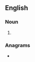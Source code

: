 {{also|Gluons|gluóns}}
==English==

===Noun===
{{head|en|noun form}}

# {{plural of|en|gluon}}

===Anagrams===
* {{anagrams|en|a=glnosu|Luongs|lungos|sgluon}}